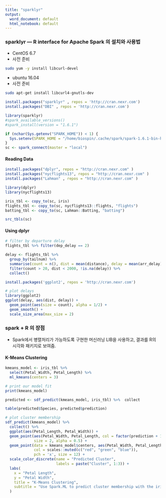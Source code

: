 ```yaml
---
title: "sparklyr"
output:
  word_document: default
  html_notebook: default
---
```


### sparklyr — R interface for Apache Spark 의 설치와 사용법

- CentOS 6.7
- 사전 준비

```bash
sudo yum -y install libcurl-devel
```

- ubuntu 16.04
- 사전 준비
```bash
sudo apt-get install libcurl4-gnutls-dev
```


```r
install.packages("sparklyr" , repos = 'http://cran.nexr.com') 
install.packages("DBI" , repos = 'http://cran.nexr.com') 
```

```r
library(sparklyr)
#spark_available_versions()
#spark_install(version = "1.6.1")

if (nchar(Sys.getenv("SPARK_HOME")) < 1) {
  Sys.setenv(SPARK_HOME = "/home/biospin/.cache/spark/spark-1.6.1-bin-hadoop2.6")
}
sc <- spark_connect(master = "local")
```

#### Reading Data

```r
install.packages("dplyr", repos = "http://cran.nexr.com" )
install.packages("nycflights13", repos = "http://cran.nexr.com" )
install.packages("Lahman" , repos = "http://cran.nexr.com" )
```


```r
library(dplyr)
library(nycflights13)

iris_tbl <- copy_to(sc, iris)
flights_tbl <- copy_to(sc, nycflights13::flights, "flights")
batting_tbl <- copy_to(sc, Lahman::Batting, "batting")
```

```r
src_tbls(sc)
```

#### Using dplyr
```r
# filter by departure delay
flights_tbl %>% filter(dep_delay == 2)
```

```r
delay <- flights_tbl %>% 
  group_by(tailnum) %>%
  summarise(count = n(), dist = mean(distance), delay = mean(arr_delay)) %>%
  filter(count > 20, dist < 2000, !is.na(delay)) %>%
  collect()
```

```r
install.packages('ggplot2', repos = 'http://cran.nexr.com')
```


```r
# plot delays
library(ggplot2)
ggplot(delay, aes(dist, delay)) +
  geom_point(aes(size = count), alpha = 1/2) +
  geom_smooth() +
  scale_size_area(max_size = 2)
```


### spark + R 의 장점
- Spark에서 병렬처리가 가능하도록 구현한 머신러닝 LIB을 사용하고, 결과를 R의 시각화 패키지로 보여줌.

#### K-Means Clustering

```r
kmeans_model <- iris_tbl %>%
  select(Petal_Width, Petal_Length) %>%
  ml_kmeans(centers = 3)

# print our model fit
print(kmeans_model)
```

```r
predicted <- sdf_predict(kmeans_model, iris_tbl) %>%  collect

table(predicted$Species, predicted$prediction)
```

```r
# plot cluster membership
sdf_predict(kmeans_model) %>%
  collect() %>%
  ggplot(aes(Petal_Length, Petal_Width)) +
  geom_point(aes(Petal_Width, Petal_Length, col = factor(prediction + 1)),
             size = 2, alpha = 0.5) + 
  geom_point(data = kmeans_model$centers, aes(Petal_Width, Petal_Length),
             col = scales::muted(c("red", "green", "blue")),
             pch = 'x', size = 12) +
  scale_color_discrete(name = "Predicted Cluster",
                       labels = paste("Cluster", 1:3)) +
  labs(
    x = "Petal Length",
    y = "Petal Width",
    title = "K-Means Clustering",
    subtitle = "Use Spark.ML to predict cluster membership with the iris dataset."
  )
```

